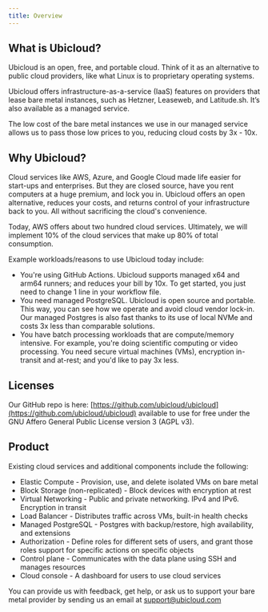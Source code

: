 ```yaml
---
title: Overview
---
```



<Callout text="Reduce costs. Avoid lock-in. Win back your infrastructure." />

## What is Ubicloud?

Ubicloud is an open, free, and portable cloud. Think of it as an alternative to public cloud providers, like what Linux is to proprietary operating systems.

Ubicloud offers infrastructure-as-a-service (IaaS) features on providers that lease bare metal instances, such as Hetzner, Leaseweb, and Latitude.sh. It’s also available as a managed service.

The low cost of the bare metal instances we use in our managed service allows us to pass those low prices to you, reducing cloud costs by 3x - 10x.

## Why Ubicloud?

Cloud services like AWS, Azure, and Google Cloud made life easier for start-ups and enterprises. But they are closed source, have you rent computers at a huge premium, and lock you in. Ubicloud offers an open alternative, reduces your costs, and returns control of your infrastructure back to you. All without sacrificing the cloud's convenience.

Today, AWS offers about two hundred cloud services. Ultimately, we will implement 10% of the cloud services that make up 80% of total consumption.

Example workloads/reasons to use Ubicloud today include:
- You're using GitHub Actions. Ubicloud supports managed x64 and arm64 runners; and reduces your bill by 10x. To get started, you just need to change 1 line in your workflow file.
- You need managed PostgreSQL. Ubicloud is open source and portable. This way, you can see how we operate and avoid cloud vendor lock-in. Our managed Postgres is also fast thanks to its use of local NVMe and costs 3x less than comparable solutions.
- You have batch processing workloads that are compute/memory intensive. For example, you're doing scientific computing or video processing. You need secure virtual machines (VMs), encryption in-transit and at-rest; and you'd like to pay 3x less.

## Licenses

Our GitHub repo is here: [https://github.com/ubicloud/ubicloud](https://github.com/ubicloud/ubicloud) available to use for free under the GNU Affero General Public License version 3 (AGPL v3).

## Product

Existing cloud services and additional components include the following:
  - Elastic Compute - Provision, use, and delete isolated VMs on bare metal
  - Block Storage (non-replicated) - Block devices with encryption at rest
  - Virtual Networking - Public and private networking. IPv4 and IPv6. Encryption in transit
  - Load Balancer - Distributes traffic across VMs, built-in health checks
  - Managed PostgreSQL - Postgres with backup/restore, high availability, and extensions
  - Authorization - Define roles for different sets of users, and grant those roles support for specific actions on specific objects
  - Control plane - Communicates with the data plane using SSH and manages resources
  - Cloud console - A dashboard for users to use cloud services

You can provide us with feedback, get help, or ask us to support your bare metal provider by sending us an email at [support@ubicloud.com](mailto:support@ubicloud.com)
